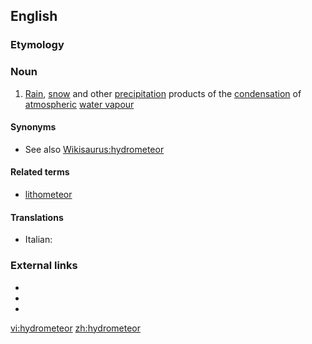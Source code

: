==English==

===Etymology===
{{prefix|hydro|meteor}}

===Noun===
{{en-noun}}

# [[rain|Rain]], [[snow]] and other [[precipitation]] products of the [[condensation]] of [[atmospheric]] [[water vapour]]

====Synonyms====
* See also [[Wikisaurus:hydrometeor]]

====Related terms====
*[[lithometeor]]

====Translations====
{{trans-top|precipitation due to atmospheric condensation}}
* Italian: {{t|it|idrometeora|f}}
{{trans-mid}}
{{trans-bottom}}

===External links===
* {{R:Webster 1913}}
* {{R:Century 1911}}
* {{R:OneLook}}

[[vi:hydrometeor]]
[[zh:hydrometeor]]